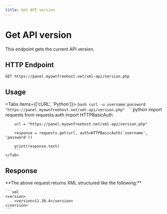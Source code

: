 ```yaml
---
title: Get API version
---
```



# Get API version
This endpoint gets the current API version.


## HTTP Endpoint

`GET https://panel.myownfreehost.net/xml-api/version.php`

## Usage

<Tabs items={['cURL', 'Python']}>
    <Tab>
        ```bash
        curl -u username:password "https://panel.myownfreehost.net/xml-api/version.php"
        ```
    </Tab>
    <Tab>
        ```python
        import requests
        from requests.auth import HTTPBasicAuth

        url = "https://panel.myownfreehost.net/xml-api/version.php"

        response = requests.get(url, auth=HTTPBasicAuth('username', 'password'))

        print(response.text)
        ```
    </Tab>
</Tabs>


## Response

<Callout emoji="💡">
    **The above request returns XML structured like the following:**

    ```xml
    <version>
        <version>11.30.4</version>
    </version>
    ```
</Callout>
